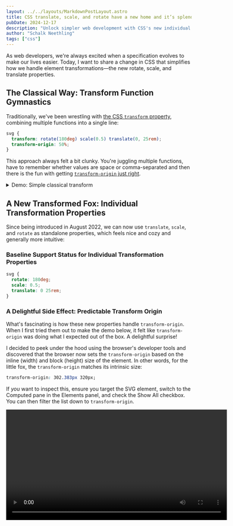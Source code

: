 ```yaml
---
layout: ../../layouts/MarkdownPostLayout.astro
title: CSS translate, scale, and rotate have a new home and it’s splendid! Come on in.
pubDate: 2024-12-17
description: "Unlock simpler web development with CSS's new individual transform properties—cleaner syntax, more intuitive styling, and delightful animations."
author: "Schalk Neethling"
tags: ["css"]
---
```



As web developers, we're always excited when a specification evolves to make our lives easier. Today, I want to share a change in CSS that simplifies how we handle element transformations—the new rotate, scale, and translate properties.

## The Classical Way: Transform Function Gymnastics

Traditionally, we've been wrestling with [the CSS `transform` property](https://developer.mozilla.org/en-US/docs/Web/CSS/transform), combining multiple functions into a single line:

```css
svg {
  transform: rotate(180deg) scale(0.5) translate(0, 25rem);
  transform-origin: 50%;
}
```

This approach always felt a bit clunky. You're juggling multiple functions, have to remember whether values are space or comma-separated and then there is the fun with getting [`transform-origin` just right](https://developer.mozilla.org/en-US/docs/Web/CSS/transform-origin).

<details>
  <summary>Demo: Simple classical transform</summary>
  <p class="codepen" data-height="300" data-default-tab="html,result" data-slug-hash="OPLMqZK" data-pen-title="PeekFox - Old School transform" data-user="schalkneethling" style="height: 450px; box-sizing: border-box; display: flex; align-items: center; justify-content: center; border: 2px solid; margin: 1em 0; padding: 1em;">
    <span>See the Pen <a href="https://codepen.io/schalkneethling/pen/OPLMqZK">
    PeekFox - Old School transform</a> by Schalk Neethling (<a href="https://codepen.io/schalkneethling">@schalkneethling</a>)
    on <a href="https://codepen.io">CodePen</a>.</span>
  </p>
</details>


## A New Transformed Fox: Individual Transformation Properties

Since being introduced in August 2022, we can now use `translate`, `scale`, and `rotate` as standalone properties, which feels nice and cozy and generally more intuitive:

### Baseline Support Status for Individual Transformation Properties

<BaselineStatus id="individual-transforms" />

```css
svg {
  rotate: 180deg;
  scale: 0.5;
  translate: 0 25rem;
}
```

### A Delightful Side Effect: Predictable Transform Origin

What's fascinating is how these new properties handle `transform-origin`. When I first tried them out to make the demo below, it felt like `transform-origin` was doing what I expected out of the box. A delightful surprise!

I decided to peek under the hood using the browser's developer tools and discovered that the browser now sets the `transform-origin` based on the inline (width) and block (height) size of the element. In other words, for the little fox, the `transform-origin` matches its intrinsic size:

```css
transform-origin: 302.383px 320px;
```

If _you_ want to inspect this, ensure you target the SVG element, switch to the Computed pane in the Elements panel, and check the Show All checkbox. You can then filter the list down to `transform-origin`.

<Video videoSrc="tsr-devtools-inspect/filter-for-transform-origin.mp4" width="600" />

## Animation: The Peek Fox Demo

Let's bring this to life with an animated example I'm calling "Peek Fox". We'll use the SVG Fox, and create a playful sliding animation.

### Using @keyframes

First, an approach that might be familiar to you, `@keyframes`:

#### Baseline Support Status for keyframes

<BaselineStatus id="animations-css" />

```css
svg {
  block-size: 40rem;
  inline-size: auto;

  rotate: 180deg;
  scale: 0.5;

  animation: peek 1s forwards;
}

@keyframes peek {
  from {
    translate: 0 -40rem;
  }

  to {
    translate: 0 -12.5rem;
  }
}
```

<details>
  <summary>Demo: Peek Fox with @keyframes</summary>  
  <p class="codepen" data-height="300" data-default-tab="html,result" data-slug-hash="NPKdQzm" data-pen-title="PeekFox - Gotta keep em separated and animated" data-user="schalkneethling" style="height: 300px; box-sizing: border-box; display: flex; align-items: center; justify-content: center; border: 2px solid; margin: 1em 0; padding: 1em;">
    <span>See the Pen <a href="https://codepen.io/schalkneethling/pen/NPKdQzm">
    PeekFox - Gotta keep em separated and animated</a> by Schalk Neethling (<a href="https://codepen.io/schalkneethling">@schalkneethling</a>)
    on <a href="https://codepen.io">CodePen</a>.</span>
  </p>
</details>


### Enter @starting-style: Simplifying Animations

But wait, there's more! 🙃 CSS is constantly evolving. We are in a time where all the amazing specification authors, people dreaming up and proposing new features for CSS, and the amazing browser engineers bringing it all to life are spoiling front-end web developers.

#### Baseline Support Status for keyframes

<BaselineStatus id="starting-style" />

One of these new features that has been added to CSS is `@starting-style`. If we switch to using `@starting-style` instead of `@keyframes`, just look at how expressive our CSS is and we get the exact same end result.

```css
svg {
  block-size: 40rem;
  inline-size: auto;

  rotate: 180deg;
  scale: 0.5;

  translate: 0 -12.5rem;
  transition: translate 1s;

  @starting-style {
    translate: 0 -40rem;
  }
}
```

<details>
  <summary>Demo: Peek Fox with @starting-style</summary>  
  <p class="codepen" data-height="300" data-default-tab="html,result" data-slug-hash="ZYzLgjb" data-pen-title="PeekFox - with @starting-style" data-user="schalkneethling" style="height: 300px; box-sizing: border-box; display: flex; align-items: center; justify-content: center; border: 2px solid; margin: 1em 0; padding: 1em;">
    <span>See the Pen <a href="https://codepen.io/schalkneethling/pen/ZYzLgjb">
    PeekFox - with @starting-style</a> by Schalk Neethling (<a href="https://codepen.io/schalkneethling">@schalkneethling</a>)
    on <a href="https://codepen.io">CodePen</a>.</span>
  </p>
</details>

## Why This Matters

1. **Readability**: Each transformation is now its own property, making the code more readable.
2. **Predictability**: More intuitive transform-origin behavior.
3. **Flexibility**: Easier to animate and modify individual transformations.
4. **Concise and Expressive:** Which of these code examples would you rather write?

## Conclusion

CSS continues to evolve, making our styling more intuitive and powerful. These new transformation properties are a testament to the web platform's commitment to developer experience and great user experiences.

Happy coding, and may your transforms be smooth and your fox animations delightful! 🦊✨

### Further Reading

- [The `rotate` property on MDN Web Docs](https://developer.mozilla.org/en-US/docs/Web/CSS/rotate)
- [The `scale` property on MDN Web Docs](https://developer.mozilla.org/en-US/docs/Web/CSS/scale)
- [The `translate` property on MDN Web Docs](https://developer.mozilla.org/en-US/docs/Web/CSS/translate)
- [Learn more about `@keyframes` on MDN Web Docs](https://developer.mozilla.org/en-US/docs/Web/CSS/@keyframes)
- [Learn more about `@starting-style` on MDN Web Docs](https://developer.mozilla.org/en-US/docs/Web/CSS/@starting-style)

<script async src="https://cpwebassets.codepen.io/assets/embed/ei.js"></script>
